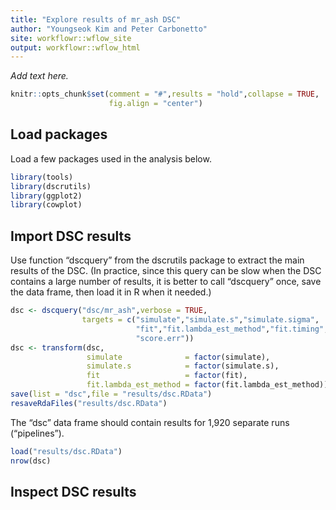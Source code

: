 ```yaml
---
title: "Explore results of mr_ash DSC"
author: "Youngseok Kim and Peter Carbonetto"
site: workflowr::wflow_site
output: workflowr::wflow_html
---
```


*Add text here.*

```r
knitr::opts_chunk$set(comment = "#",results = "hold",collapse = TRUE,
                      fig.align = "center")
```

Load packages
-------------

Load a few packages used in the analysis below.

```r
library(tools)
library(dscrutils)
library(ggplot2)
library(cowplot)
```

Import DSC results
------------------

Use function "dscquery" from the dscrutils package to extract the main
results of the DSC. (In practice, since this query can be slow when
the DSC contains a large number of results, it is better to call
"dscquery" once, save the data frame, then load it in R when it
needed.)

```r
dsc <- dscquery("dsc/mr_ash",verbose = TRUE,
                targets = c("simulate","simulate.s","simulate.sigma",
                            "fit","fit.lambda_est_method","fit.timing",
                            "score.err"))
dsc <- transform(dsc,
                 simulate              = factor(simulate),
                 simulate.s            = factor(simulate.s),
                 fit                   = factor(fit),
                 fit.lambda_est_method = factor(fit.lambda_est_method))
save(list = "dsc",file = "results/dsc.RData")
resaveRdaFiles("results/dsc.RData")
```

The "dsc" data frame should contain results for 1,920 separate runs
("pipelines").

```r
load("results/dsc.RData")
nrow(dsc)
```

Inspect DSC results
-------------------
